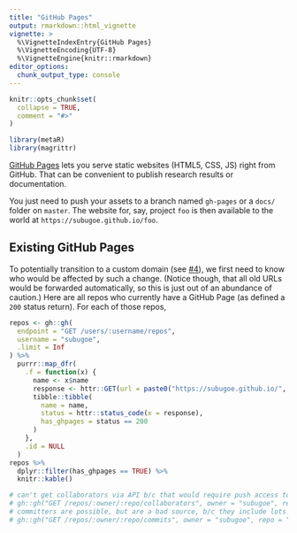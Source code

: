```yaml
---
title: "GitHub Pages"
output: rmarkdown::html_vignette
vignette: >
  %\VignetteIndexEntry{GitHub Pages}
  %\VignetteEncoding{UTF-8}
  %\VignetteEngine{knitr::rmarkdown}
editor_options: 
  chunk_output_type: console
---
```


```r
knitr::opts_chunk$set(
  collapse = TRUE,
  comment = "#>"
)
```

```r
library(metaR)
library(magrittr)
```

[GitHub Pages](https://pages.github.com) lets you serve static websites (HTML5, CSS, JS) right from GitHub.
That can be convenient to publish research results or documentation.

You just need to push your assets to a branch named `gh-pages` or a `docs/` folder on `master`.
The website for, say, project `foo` is then available to the world at `https://subugoe.github.io/foo`.


## Existing GitHub Pages

To potentially transition to a custom domain (see [#4](https://github.com/subugoe/metaR/issues/4)), we first need to know who would be affected by such a change.
(Notice though, that all old URLs would be forwarded automatically, so this is just out of an abundance of caution.)
Here are all repos who currently have a GitHub Page (as defined a `200` status return).
For each of those repos, 

```r
repos <- gh::gh(
  endpoint = "GET /users/:username/repos", 
  username = "subugoe", 
  .limit = Inf
) %>% 
  purrr::map_dfr(
    .f = function(x) {
      name <- x$name
      response <- httr::GET(url = paste0("https://subugoe.github.io/", name))
      tibble::tibble(
        name = name,
        status = httr::status_code(x = response),
        has_ghpages = status == 200
      )
    },
    .id = NULL
  )
repos %>% 
  dplyr::filter(has_ghpages == TRUE) %>% 
  knitr::kable()

# can't get collaborators via API b/c that would require push access to all repos
# gh::gh("GET /repos/:owner/:repo/collaborators", owner = "subugoe", repo = "2019-11-12-ugoe-carpentries", .limit = Inf)
# committers are possible, but are a bad source, b/c they include lots of outside contributors
# gh::gh("GET /repos/:owner/:repo/commits", owner = "subugoe", repo = "2019-11-12-ugoe-carpentries", .limit = Inf)
```

